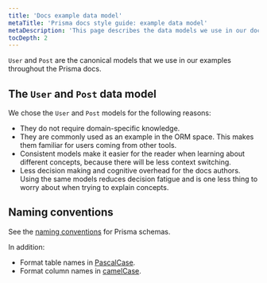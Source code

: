 ```yaml
---
title: 'Docs example data model'
metaTitle: 'Prisma docs style guide: example data model'
metaDescription: 'This page describes the data models we use in our documentation examples.'
tocDepth: 2
---
```


<TopBlock>

`User` and `Post` are the canonical models that we use in our examples throughout the Prisma docs.

</TopBlock>

## The `User` and `Post` data model

We chose the `User` and `Post` models for the following reasons:

- They do not require domain-specific knowledge.
- They are commonly used as an example in the ORM space. This makes them familiar for users coming from other tools.
- Consistent models make it easier for the reader when learning about different concepts, because there will be less context switching.
- Less decision making and cognitive overhead for the docs authors. Using the same models reduces decision fatigue and is one less thing to worry about when trying to explain concepts.

## Naming conventions

See the [naming conventions](/reference/api-reference/prisma-schema-reference#naming-conventions) for Prisma schemas.

In addition:

- Format table names in [PascalCase](https://en.wikipedia.org/wiki/Camel_case).
- Format column names in [camelCase](https://en.wikipedia.org/wiki/Camel_case).
